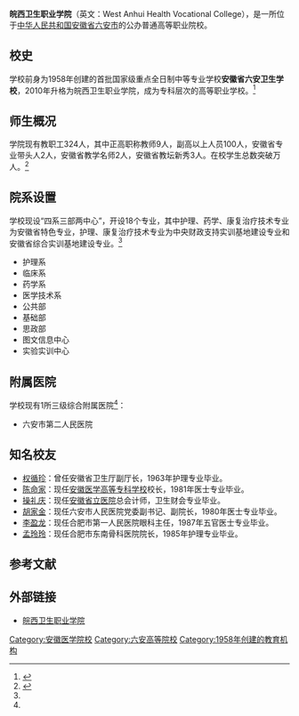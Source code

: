 {{Infobox university
|name              = 皖西卫生职业学院
|EnglishName       = West Anhui Health Vocational College
|native_name       =
|image             =
|caption           =
|latin_name        =
|motto             = 
|zhmotto           =
|established       = 1958年
|closed            =
|re-established    =
|anniversary       =
|type              = [[公立大学|公立大学]]
|religious         =
|endowment         =
|officer_in_charge =
|chairman_label    =
|chairman          =
|secretary         = [[梁国金|梁国金]]
|chancellor        =
|president         = [[夏跃武|夏跃武]]
|vice-president    = [[韦加庆|韦加庆]]、[[方士英|方士英]]、[[胡兆贵|胡兆贵]]
|superintendent    =
|provost           =
|vice_chancellor   =
|principal         =
|dean              =
|director          =
|head_label        = [[纪委书记|纪委书记]]
|head              = [[李朝东|李朝东]]
|faculty           = 324人
|staff             = 
|students          = 10000余人
|undergrad         =
|postgrad          =
|doctoral          =
|other             =
|address           = {{PRC}}[[安徽省|安徽省]][[六安市|六安市]]皋城东路9号
|country           =
|state             =
|province          =
|city              =
|color             =
|campus            = 
|area              = 568[[亩|亩]]
|covered_area      = 近12万[[平方米|平方米]]
|former_names      = 六安卫生学校
|free_label        =
|free              =
|colors            =
|nickname          = 
|mascot            =
|magazine          =
|athlete           =
|conference        =
|books             = 
|legal_person      =
|affiliations      = [[安徽省教育厅|安徽省教育厅]]
|zip               = 237005
|telephone         = 
|fax               =
|website           = [http://www.wxwsxy.cn/ 皖西卫生职业学院]
|logo              =
|footnotes         =
}}

'''皖西卫生职业学院'''（英文：West Anhui Health Vocational College），是一所位于[[中华人民共和国|中华人民共和国]][[安徽省|安徽省]][[六安市|六安市]]的公办普通高等职业院校。

== 校史 ==
学校前身为1958年创建的首批国家级重点全日制中等专业学校'''安徽省六安卫生学校'''，2010年升格为皖西卫生职业学院，成为专科层次的高等职业学校。<ref>{{cite news|url=http://www.ahedu.gov.cn/28/view/138601.shtml|title=皖西卫生职业学院隆重揭牌|date=2010-05-29|publisher=安徽教育网|accessdate=2016-07-26|archive-date=2017-03-05|archive-url=https://web.archive.org/web/20170305005944/http://www.ahedu.gov.cn/28/view/138601.shtml|dead-url=no}}</ref>

== 师生概况 ==
学院现有教职工324人，其中正高职称教师9人，副高以上人员100人，安徽省专业带头人2人，安徽省教学名师2人，安徽省教坛新秀3人。在校学生总数突破万人。<ref name=xyjj>{{cite web|url=http://www.wxwsxy.cn/xygk/xyjj.htm|title=学院简介|publisher=皖西卫生职业学院|accessdate=2019-09-07|archive-date=2020-05-13|archive-url=https://web.archive.org/web/20200513220741/https://wxwsxy.cn/xygk/xyjj.htm|dead-url=no}}</ref>

== 院系设置 ==
学校现设“四系三部两中心”，开设18个专业，其中护理、药学、康复治疗技术专业为安徽省特色专业，护理、康复治疗技术专业为中央财政支持实训基地建设专业和安徽省综合实训基地建设专业。<ref name=xyjj/>
* 护理系
* 临床系
* 药学系
* 医学技术系
* 公共部
* 基础部
* 思政部
* 图文信息中心
* 实验实训中心

== 附属医院 ==
学校现有1所三级综合附属医院<ref name=xyjj/>：
* 六安市第二人民医院

== 知名校友 ==
* [[权循珍|权循珍]]：曾任安徽省卫生厅副厅长，1963年护理专业毕业。
* [[陈命家|陈命家]]：现任[[安徽医学高等专科学校|安徽医学高等专科学校]]校长，1981年医士专业毕业。
* [[操礼庆|操礼庆]]：现任[[安徽省立医院|安徽省立医院]]总会计师，卫生财会专业毕业。
* [[胡家金|胡家金]]：现任六安市人民医院党委副书记、副院长，1980年医士专业毕业。
* [[李盈龙|李盈龙]]：现任合肥市第一人民医院眼科主任，1987年五官医士专业毕业。
* [[孟玲玲|孟玲玲]]：现任合肥市东南骨科医院院长，1985年护理专业毕业。

== 参考文献 ==
{{Reflist}}

== 外部链接 ==
* [http://www.wxwsxy.cn/ 皖西卫生职业学院] {{Wayback|url=http://www.wxwsxy.cn/ |date=20160823083441 }}

{{安徽高等院校|nocat}}
[[Category:安徽医学院校|Category:安徽医学院校]]
[[Category:六安高等院校|Category:六安高等院校]]
[[Category:1958年创建的教育机构|Category:1958年创建的教育机构]]